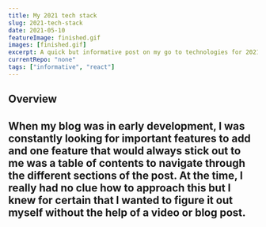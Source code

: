```yaml
---
title: My 2021 tech stack
slug: 2021-tech-stack
date: 2021-05-10
featureImage: finished.gif
images: [finished.gif]
excerpt: A quick but informative post on my go to technologies for 2021.
currentRepo: "none"
tags: ["informative", "react"]
---
```


<section>

# Overview

## When my blog was in early development, I was constantly looking for important features to add and one feature that would always stick out to me was a table of contents to navigate through the different sections of the post. At the time, I really had no clue how to approach this but I knew for certain that I wanted to figure it out myself without the help of a video or blog post.

</section>
